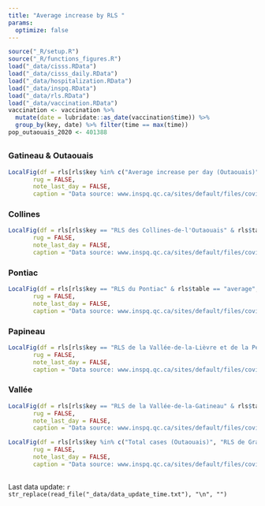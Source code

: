 ```yaml
---
title: "Average increase by RLS "
params: 
  optimize: false
---
```


```r
source("_R/setup.R")
source("_R/functions_figures.R")
load("_data/cisss.RData")
load("_data/cisss_daily.RData")
load("_data/hospitalization.RData")
load("_data/inspq.RData")
load("_data/rls.RData")
load("_data/vaccination.RData")
vaccination <- vaccination %>% 
  mutate(date = lubridate::as_date(vaccination$time)) %>% 
  group_by(key, date) %>% filter(time == max(time)) 
pop_outaouais_2020 <- 401388
```

## {.tabset .tabset-fade .tabset-pills}

### Gatineau & Outaouais
```r
LocalFig(df = rls[rls$key %in% c("Average increase per day (Outaouais)", "Active cases (Outaouais)", "RLS de Grande-Rivière - Hull - Gatineau") & rls$table == "average", ], 
       rug = FALSE, 
       note_last_day = FALSE,
       caption = "Data source: www.inspq.qc.ca/sites/default/files/covid/donnees/tableau-rls-new.csv")
```

### Collines
```r
LocalFig(df = rls[rls$key == "RLS des Collines-de-l'Outaouais" & rls$table == "average", ], 
       rug = FALSE, 
       note_last_day = FALSE,
       caption = "Data source: www.inspq.qc.ca/sites/default/files/covid/donnees/tableau-rls-new.csv")
```

### Pontiac
```r
LocalFig(df = rls[rls$key == "RLS du Pontiac" & rls$table == "average", ], 
       rug = FALSE, 
       note_last_day = FALSE,
       caption = "Data source: www.inspq.qc.ca/sites/default/files/covid/donnees/tableau-rls-new.csv")
```

### Papineau
```r
LocalFig(df = rls[rls$key == "RLS de la Vallée-de-la-Lièvre et de la Petite Nation" & rls$table == "average", ], 
       rug = FALSE, 
       note_last_day = FALSE,
       caption = "Data source: www.inspq.qc.ca/sites/default/files/covid/donnees/tableau-rls-new.csv")
```

### Vallée
```r
LocalFig(df = rls[rls$key == "RLS de la Vallée-de-la-Gatineau" & rls$table == "average", ], 
       rug = FALSE, 
       note_last_day = FALSE,
       caption = "Data source: www.inspq.qc.ca/sites/default/files/covid/donnees/tableau-rls-new.csv")
```

```r
LocalFig(df = rls[rls$key %in% c("Total cases (Outaouais)", "RLS de Grande-Rivière - Hull - Gatineau", "RLS des Collines-de-l'Outaouais", "RLS du Pontiac", "RLS de la Vallée-de-la-Lièvre et de la Petite Nation", "RLS de la Vallée-de-la-Gatineau") & rls$table == "cases", ], 
       rug = FALSE, 
       note_last_day = FALSE,
       caption = "Data source: www.inspq.qc.ca/sites/default/files/covid/donnees/tableau-rls-new.csv")
```

##

Last data update: `r str_replace(read_file("_data/data_update_time.txt"), "\n", "")`
